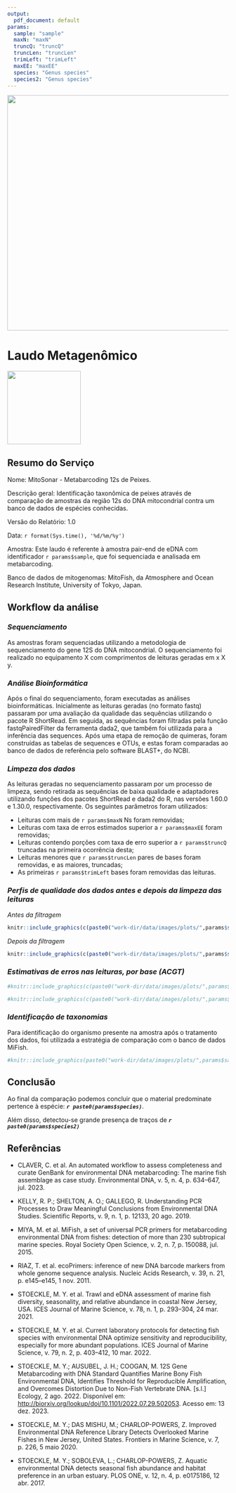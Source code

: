 ```yaml
---
output:
  pdf_document: default
params:
  sample: "sample"
  maxN: "maxN"
  truncQ: "truncQ"
  truncLen: "truncLen"
  trimLeft: "trimLeft"
  maxEE: "maxEE"
  species: "Genus species"
  species2: "Genus species"
---
```


![](work-dir/data/images/assets/catg_header.png){width="536"}

# Laudo Metagenômico

![](work-dir/data/images/assets/Logo.jpeg){width="167"}

## Resumo do Serviço

Nome: MitoSonar - Metabarcoding 12s de Peixes.

Descrição geral: Identificação taxonômica de peixes através de comparação de amostras da região 12s do DNA mitocondrial contra um banco de dados de espécies conhecidas.

Versão do Relatório: 1.0

Data: `r format(Sys.time(), '%d/%m/%y')`

Amostra: Este laudo é referente à amostra pair-end de eDNA com identificador `r params$sample `, que foi sequenciada e analisada em metabarcoding.

Banco de dados de mitogenomas: MitoFish, da Atmosphere and Ocean Research Institute, University of Tokyo, Japan.

## Workflow da análise

### *Sequenciamento*

As amostras foram sequenciadas utilizando a metodologia de sequenciamento do gene 12S do DNA mitocondrial. O sequenciamento foi realizado no equipamento X com comprimentos de leituras geradas em x X y.

### *Análise Bioinformática*

Após o final do sequenciamento, foram executadas as análises bioinformáticas. Inicialmente as leituras geradas (no formato fastq) passaram por uma avaliação da qualidade das sequências utilizando o pacote R ShortRead. Em seguida, as sequências foram filtradas pela função fastqPairedFilter da ferramenta dada2, que também foi utilizada para a inferência das sequences. Após uma etapa de remoção de quimeras, foram construídas as tabelas de sequences e OTUs, e estas foram comparadas ao banco de dados de referência pelo software BLAST+, do NCBI.

### *Limpeza dos dados*

As leituras geradas no sequenciamento passaram por um processo de limpeza, sendo retirada as sequências de baixa qualidade e adaptadores utilizando funções dos pacotes ShortRead e dada2 do R, nas versões 1.60.0 e 1.30.0, respectivamente. Os seguintes parâmetros foram utilizados:

-   Leituras com mais de `r params$maxN` Ns foram removidas;
-   Leituras com taxa de erros estimados superior a `r params$maxEE` foram removidas;
-   Leituras contendo porções com taxa de erro superior a `r params$truncQ` truncadas na primeira ocorrência desta;
-   Leituras menores que `r params$truncLen` pares de bases foram removidas, e as maiores, truncadas;
-   As primeiras `r params$trimLeft` bases foram removidas das leituras.

### *Perfis de qualidade dos dados antes e depois da limpeza das leituras*

*Antes da filtragem*

```r
knitr::include_graphics(c(paste0("work-dir/data/images/plots/",params$sample,"_quality_report/", params$sample,"_forward_quality.png"),(paste0("work-dir/data/images/plots/",params$sample,"_quality_report/", params$sample,"_reverse_quality.png"))))
```

*Depois da filtragem*

```r
knitr::include_graphics(c(paste0("work-dir/data/images/plots/",params$sample,"_quality_report/", params$sample,"_forward_filtered_quality.png"),(paste0("work-dir/data/images/plots/",params$sample,"_quality_report/", params$sample,"_reverse_filtered_quality.png"))))
```
### *Estimativas de erros nas leituras, por base (ACGT)*

```r
#knitr::include_graphics(c(paste0("work-dir/data/images/plots/",params$sample,"_estimated_errors", params$sample,"_estimErr_A.png"),(paste0("work-dir/data/images/plots/",params$sample,"_estimated_errors", params$sample,"_estimErr_C.png"))))
```
```r
#knitr::include_graphics(c(paste0("work-dir/data/images/plots/",params$sample,"_estimated_errors", params$sample,"_estimErr_G.png"),(paste0("work-dir/data/images/plots/",params$sample,"_estimated_errors", params$sample,"_estimErr_T.png"))))
```

### *Identificação de taxonomias*

Para identificação do organismo presente na amostra após o tratamento dos dados, foi utilizada a estratégia de comparação com o banco de dados MiFish.

```r
#knitr::include_graphics(paste0("work-dir/data/images/plots/",params$sample,"_toptaxa.png"))
```

## Conclusão

Ao final da comparação podemos concluir que o material predominate pertence à espécie: ***`r paste0(params$species)`***.

Além disso, detectou-se grande presença de traços de ***`r paste0(params$species2)`***

## Referências

-   CLAVER, C. et al. An automated workflow to assess completeness and curate GenBank for environmental DNA metabarcoding: The marine fish assemblage as case study. Environmental DNA, v. 5, n. 4, p. 634–647, jul. 2023.

-   KELLY, R. P.; SHELTON, A. O.; GALLEGO, R. Understanding PCR Processes to Draw Meaningful Conclusions from Environmental DNA Studies. Scientific Reports, v. 9, n. 1, p. 12133, 20 ago. 2019.

-   MIYA, M. et al. MiFish, a set of universal PCR primers for metabarcoding environmental DNA from fishes: detection of more than 230 subtropical marine species. Royal Society Open Science, v. 2, n. 7, p. 150088, jul. 2015.

-   RIAZ, T. et al. ecoPrimers: inference of new DNA barcode markers from whole genome sequence analysis. Nucleic Acids Research, v. 39, n. 21, p. e145–e145, 1 nov. 2011.

-   STOECKLE, M. Y. et al. Trawl and eDNA assessment of marine fish diversity, seasonality, and relative abundance in coastal New Jersey, USA. ICES Journal of Marine Science, v. 78, n. 1, p. 293–304, 24 mar. 2021.

-   STOECKLE, M. Y. et al. Current laboratory protocols for detecting fish species with environmental DNA optimize sensitivity and reproducibility, especially for more abundant populations. ICES Journal of Marine Science, v. 79, n. 2, p. 403–412, 10 mar. 2022.

-   STOECKLE, M. Y.; AUSUBEL, J. H.; COOGAN, M. 12S Gene Metabarcoding with DNA Standard Quantifies Marine Bony Fish Environmental DNA, Identifies Threshold for Reproducible Amplification, and Overcomes Distortion Due to Non-Fish Vertebrate DNA. [s.l.] Ecology, 2 ago. 2022. Disponível em: <http://biorxiv.org/lookup/doi/10.1101/2022.07.29.502053>. Acesso em: 13 dez. 2023.

-   STOECKLE, M. Y.; DAS MISHU, M.; CHARLOP-POWERS, Z. Improved Environmental DNA Reference Library Detects Overlooked Marine Fishes in New Jersey, United States. Frontiers in Marine Science, v. 7, p. 226, 5 maio 2020.

-   STOECKLE, M. Y.; SOBOLEVA, L.; CHARLOP-POWERS, Z. Aquatic environmental DNA detects seasonal fish abundance and habitat preference in an urban estuary. PLOS ONE, v. 12, n. 4, p. e0175186, 12 abr. 2017.
